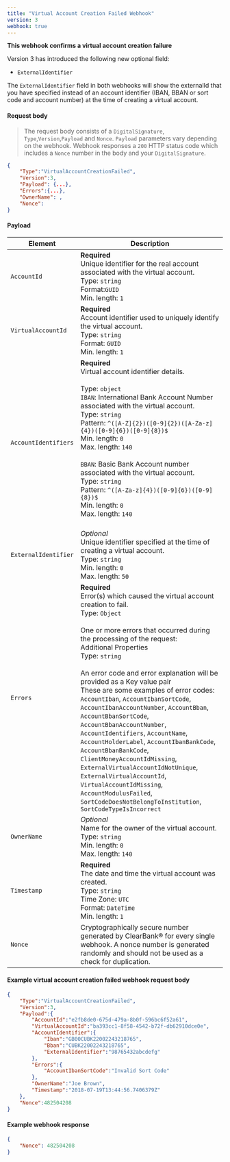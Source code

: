 ```yaml
---
title: "Virtual Account Creation Failed Webhook"
version: 3
webhook: true
---
```


**This webhook confirms a virtual account creation failure**

Version 3 has introduced the following new optional field:

- `ExternalIdentifier`

The `ExternalIdentifier` field in both webhooks will show the externalId that you have specified instead of an account identifier (IBAN, BBAN or sort code and account number) at the time of creating a virtual account.

#### Request body

> The request body consists of a `DigitalSignature`, `Type`,`Version`,`Payload` and `Nonce`. `Payload` parameters vary depending on the webhook. Webhook responses a `200` HTTP status code which includes a `Nonce` number in the body and your `DigitalSignature`.

```json
{
    "Type":"VirtualAccountCreationFailed",
    "Version":3,
    "Payload": {...},
    "Errors":{...},
    "OwnerName": ,
    "Nonce":
}
```

#### Payload
| Element              | Description                                                                                                                                                                                                                                                                                                                                                                                                                                                                                                                                                                                                                                                                                                                                                                                                                                     |
|----------------------|-------------------------------------------------------------------------------------------------------------------------------------------------------------------------------------------------------------------------------------------------------------------------------------------------------------------------------------------------------------------------------------------------------------------------------------------------------------------------------------------------------------------------------------------------------------------------------------------------------------------------------------------------------------------------------------------------------------------------------------------------------------------------------------------------------------------------------------------------|
| `AccountId`          | **Required**<br />Unique identifier for the real account associated with the virtual account. <br/> Type: `string`<br /> Format:`GUID`<br /> Min. length: `1`                                                                                                                                                                                                                                                                                                                                                                                                                                                                                                                                                                                                                                                                                  |
| `VirtualAccountId`   | **Required**<br />Account identifier used to uniquely identify the virtual account.<br /> Type: `string`<br /> Format: `GUID`<br /> Min. length: `1`                                                                                                                                                                                                                                                                                                                                                                                                                                                                                                                                                                                                                                                                                           |
| `AccountIdentifiers` | **Required**<br />Virtual account identifier details.<br /> <br /> Type: `object`<br />  `IBAN`: International Bank Account Number associated with the virtual account.<br /> Type: `string`<br /> Pattern: `^([A-Z]{2})([0-9]{2})([A-Za-z]{4})([0-9]{6})([0-9]{8})$`<br /> Min. length: `0`<br /> Max. length: `140`<br /><br /> `BBAN`: Basic Bank Account number associated with the virtual account.<br/> Type: `string`<br />  Pattern: `^([A-Za-z]{4})([0-9]{6})([0-9]{8})$`<br /> Min. length: `0`<br />  Max. length: `140`<br /><br />                                                                                                                                                                                                                                                                                                |
| `ExternalIdentifier` | *Optional*<br />Unique identifier specified at the time of creating a virtual account.<br /> Type: `string`<br /> Min. length: `0`<br /> Max. length: `50`                                                                                                                                                                                                                                                                                                                                                                                                                                                                                                                                                                                                                                                                                     |
| `Errors`             | **Required**<br />Error(s) which caused the virtual account creation to fail.<br /> Type: `Object`<br /><br /> One or more errors that occurred during the processing of the request:<br /> Additional Properties<br /> Type: `string`<br /><br /> An error code and error explanation will be provided as a Key value pair<br /> These are some examples of error codes:<br />`AccountIban`, `AccountIbanSortCode`, `AccountIbanAccountNumber`, `AccountBban`, `AccountBbanSortCode`, `AccountBbanAccountNumber`, `AccountIdentifiers`, `AccountName`, `AccountHolderLabel`, `AccountIbanBankCode`, `AccountBbanBankCode`, `ClientMoneyAccountIdMissing`, `ExternalVirtualAccountIdNotUnique`, `ExternalVirtualAccountId`, `VirtualAccountIdMissing`, `AccountModulusFailed`, `SortCodeDoesNotBelongToInstitution`, `SortCodeTypeIsIncorrect` |
| `OwnerName`          | *Optional*<br />Name for the owner of the virtual account.<br /> Type: `string`<br /> Min. length: `0`<br /> Max. length: `140`                                                                                                                                                                                                                                                                                                                                                                                                                                                                                                                                                                                                                                                                                                                |
| `Timestamp`          | **Required**<br />The date and time the virtual account was created.<br /> Type: `string`<br /> Time Zone: `UTC`<br /> Format: `DateTime`<br /> Min. length: `1`                                                                                                                                                                                                                                                                                                                                                                                                                                                                                                                                                                                                                                                                               |
| `Nonce`              | Cryptographically secure number generated by ClearBank® for every single webhook. A nonce number is generated randomly and should not be used as a check for duplication.                                                                                                                                                                                                                                                                                                                                                                                                                                                                                                                                                                                                                                                                       |

#### Example virtual account creation failed webhook request body

```json
{
    "Type":"VirtualAccountCreationFailed",
    "Version":3,
    "Payload":{
        "AccountId":"e2fb8de0-675d-479a-8b0f-596bc6f52a61",
        "VirtualAccountId":"ba393cc1-8f58-4542-b72f-db62910dce0e",
        "AccountIdentifier":{
            "Iban":"GB00CUBK22002243218765",
            "Bban":"CUBK22002243218765",
            "ExternalIdentifier":"98765432abcdefg"
        },
        "Errors":{
            "AccountIbanSortCode":"Invalid Sort Code"
        },
        "OwnerName":"Joe Brown",
        "Timestamp":"2018-07-19T13:44:56.7406379Z"
    },
    "Nonce":482504208
}
```

#### Example webhook response

```json
{
    "Nonce": 482504208
}
```
